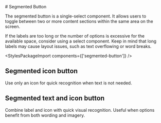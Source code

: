 
<Meta of={SegmentedButtonStories} />

<div className="docs-title">
  # Segmented Button

  <link-design of={JSON.stringify(SegmentedButtonStories)}></link-design>
</div>

The segmented button is a single-select component.
It allows users to toggle between two or more content sections within the same area on the screen.

<div role="alert" className="banner banner-info">
  If the labels are too long or the number of options is excessive for the available space, consider
  using a select component. Keep in mind that long labels may cause layout issues, such as text
  overflowing or word breaks.
</div>

<Canvas of={SegmentedButtonStories.Default} sourceState="shown" />
<Controls of={SegmentedButtonStories.Default} />

<StylesPackageImport components={['segmented-button']} />

## Segmented icon button

Use only an icon for quick recognition when text is not needed.

<Canvas of={SegmentedButtonStories.Icon} />

## Segmented text and icon button

Combine label and icon with quick visual recognition. Useful when options benefit from both wording and imagery.

<Canvas of={SegmentedButtonStories.TextAndIcon} />



